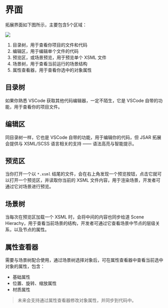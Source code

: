 # 界面


拓展界面如下图所示，主要包含5个区域：

![](vscode-extension-gui.png)

1. 目录树，用于查看你项目的文件和代码
2. 编辑区，用于编辑单个文件的代码
3. 预览区，或场景预览，用于预览单个 XSML 文件
4. 场景树，用于查看当前运行的场景结构
5. 属性查看器，用于查看你选中的对象属性

## 目录树

如果你熟悉 VSCode 获取其他代码编辑器，一定不陌生，它是 VSCode 自带的功能，用于查看你的项目文件。

## 编辑区

同目录树一样，它也是 VSCode 自带的功能，用于编辑你的代码，但 JSAR 拓展会提供与 XSML/SCSS 语言相关的支持 —— 语法高亮与智能提示。

## 预览区

当你打开一个以 `*.xsml` 结尾的文件，会在右上角发现一个预览按钮，点击它就可以打开一个预览区，并读取你当前的 XSML 文件内容，用于渲染场景，开发者可通过它对场景进行预览。

## 场景树

当每次在预览区加载一个 XSML 时，会将中间的内容也同步给道 Scene Hierachy，用于查看当前场景的结构，开发者可通过它查看场景中节点的层级关系，以及节点的属性。

## 属性查看器

需要与场景树配合使用，通过场景树选择对象后，可在属性查看器中查看当前选中对象的属性，包含：

- 基础属性
- 位置、旋转、缩放属性
- 材质属性

> 未来会支持通过属性查看器修改对象属性，并同步到代码中。
